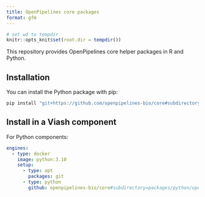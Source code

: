 ```yaml
---
title: OpenPipelines core packages
format: gfm
---
```


```r
# set wd to tempdir
knitr::opts_knit$set(root.dir = tempdir())
```

This repository provides OpenPipelines core helper packages in R and Python.

## Installation

You can install the Python package with pip:

```bash
pip install "git+https://github.com/openpipelines-bio/core#subdirectory=packages/python/openpipeline_testutils"
```

## Install in a Viash component

For Python components:

```yaml
engines:
  - type: docker
    image: python:3.10
    setup:
      - type: apt
        packages: git
      - type: python
        github: openpipelines-bio/core#subdirectory=packages/python/openpipeline_testutils
```
